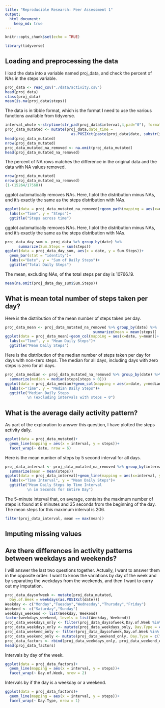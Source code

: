 ```yaml
---
title: "Reproducible Research: Peer Assessment 1"
output: 
  html_document:
    keep_md: true
---
```



```r
knitr::opts_chunk$set(echo = TRUE)
```

```r
library(tidyverse)
```

## Loading and preprocessing the data
I load the data into a variable named proj_data, and check the percent of NAs in the steps variable.

```r
proj_data <- read_csv("./data/activity.csv")
head(proj_data)
class(proj_data)
mean(is.na(proj_data$steps))
```

The data is in tibble format, which is the format I need to use the various functions available from tidyverse.

```r
interval_whole <-strptime(str_pad(proj_data$interval,4,pad="0"), format='%M %S')
proj_data_mutated <- mutate(proj_data,date_time = 
                              as.POSIXct(paste(proj_data$date, substr(interval_whole,15,20))))
head(proj_data_mutated)
nrow(proj_data_mutated)
proj_data_mutated_na_removed <- na.omit(proj_data_mutated)
head(proj_data_mutated_na_removed)


```

The percent of NA rows matches the difference in the original data and the data with NA values removed.

```r
nrow(proj_data_mutated)
nrow(proj_data_mutated_na_removed)
(1-(15264/17568))
```

ggplot automatically removes NAs. Here, I plot the distribution minus NAs, and it's exactly the same as the steps distribution with NAs.

```r
ggplot(data = proj_data_mutated_na_removed)+geom_path(mapping = aes(x=date_time, y=steps))+
  labs(x="Time", y = "Steps")+
  ggtitle("Steps across time")
```

ggplot automatically removes NAs. Here, I plot the distribution minus NAs, and it's exactly the same as the steps distribution with NAs. 

```r
proj_data_day_sum <- proj_data %>% group_by(date) %>%
      summarize(Sum.Steps = sum(steps))
ggplot(data = proj_data_day_sum, aes(x = date, y = Sum.Steps))+ 
  geom_bar(stat = "identity")+
  labs(x="Date", y = "Sum of Daily Steps")+
  ggtitle("Total Daily Steps")
```

The mean, excluding NAs, of the total steps per day is 10766.19.

```r
mean(na.omit(proj_data_day_sum$Sum.Steps))
```

## What is mean total number of steps taken per day?

Here is the distribution of the mean number of steps taken per day.

```r
proj_data_mean <- proj_data_mutated_na_removed %>% group_by(date) %>%
                                        summarize(mean = mean(steps))
ggplot(data = proj_data_mean)+geom_col(mapping = aes(x=date, y=mean))+
  labs(x="Time", y = "Mean Daily Steps")+
  ggtitle("Mean Daily Steps")
```

Here is the distribution of the median number of steps taken per day for days with non-zero steps. The median for all days, including days with zero steps is zero for all days.

```r
proj_data_median <- proj_data_mutated_na_removed %>% group_by(date) %>%
  summarize(median = median(steps[steps > 0]))
ggplot(data = proj_data_median)+geom_col(mapping = aes(x=date, y=median))+
  labs(x="Time", y = "Median Daily Steps")+
  ggtitle("Median Daily Steps
          \n (excluding intervals with steps = 0")
```

## What is the average daily activity pattern?

As part of the exploration to answer this question, I have plotted the steps activity daily. 

```r
ggplot(data = proj_data_mutated)+
  geom_line(mapping = aes(x = interval, y = steps))+
  facet_wrap(~ date, nrow = 6)
```

Here is the mean number of steps by 5 second interval for all days.

```r
proj_data_interval <- proj_data_mutated_na_removed %>% group_by(interval) %>%
  summarize(mean = mean(steps))
ggplot(data = proj_data_interval)+geom_line(mapping = aes(x=interval, y=mean))+
  labs(x="Time Interval", y = "Mean Daily Steps")+
  ggtitle("Mean Daily Steps by Time Interval
          \n in Seconds for Entire Day")
```

The 5-minute interval that, on average, contains the maximum number of steps is found at 8 minutes and 35 seconds from the beginning of the day. The mean steps for this maximum interval is 206.

```r
filter(proj_data_interval, mean == max(mean))
```

## Imputing missing values
## Are there differences in activity patterns between weekdays and weekends?

I will answer the last two questions together. Actually, I want to answer them in the opposite order: I want to know the variations by day of the week and by separating the weekdays from the weekends, and then I want to carry out my imputation.

```r
proj_data_daysofweek <- mutate(proj_data_mutated,
  Day.of.Week = weekdays(as.POSIXct(date)))
Weekday <- c("Monday","Tuesday","Wednesday","Thursday","Friday")
Weekend <- c("Saturday","Sunday")
weekdays_weekend <- list(Weekday, Weekend)
factor(weekdays_weekend, levels = list(Weekday, Weekend))
proj_data_weekdays_only <- filter(proj_data_daysofweek,Day.of.Week %in% weekdays_weekend[[1]])
proj_data_weekdays_only <- mutate(proj_data_weekdays_only, Day.Type = c("Weekday"))
proj_data_weekend_only <- filter(proj_data_daysofweek,Day.of.Week %in% weekdays_weekend[[2]])
proj_data_weekend_only <- mutate(proj_data_weekend_only, Day.Type = c("Weekend"))
proj_data_factors <- rbind(proj_data_weekdays_only, proj_data_weekend_only)
head(proj_data_factors)
```

Intervals by day of the week.

```r
ggplot(data = proj_data_factors)+
  geom_line(mapping = aes(x = interval, y = steps))+
  facet_wrap(~ Day.of.Week, nrow = 2)
```

Intervals by if the day is a weekday or a weekend.

```r
ggplot(data = proj_data_factors)+
  geom_line(mapping = aes(x = interval, y = steps))+
  facet_wrap(~ Day.Type, nrow = 1)
```
